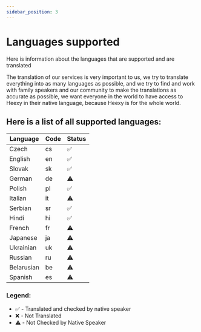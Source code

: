 ---
sidebar_position: 3
---

# Languages supported

Here is information about the languages that are supported and are translated

The translation of our services is very important to us, we try to translate everything into as many languages as possible, and we try to find and work with family speakers and our community to make the translations as accurate as possible, we want everyone in the world to have access to Heexy in their native language, because Heexy is for the whole world.

## Here is a list of all supported languages:

| Language | Code | Status |
|----------|------|--------|
| Czech | cs | ✅ |
| English | en | ✅ |
| Slovak | sk | ✅ |
| German | de | ⚠️ |
| Polish | pl | ✅ |
| Italian | it | ⚠️ |
| Serbian | sr | ✅ |
| Hindi | hi | ✅ |
| French | fr | ⚠️ |
| Japanese | ja | ⚠️ |
| Ukrainian | uk | ⚠️ |
| Russian | ru | ⚠️ |
| Belarusian | be | ⚠️ |
| Spanish | es | ⚠️ |

### Legend:
- ✅ - Translated and checked by native speaker
- ❌ - Not Translated
- ⚠️ - Not Checked by Native Speaker